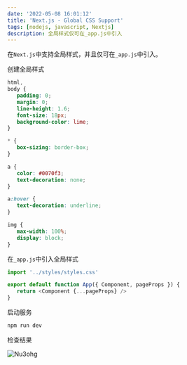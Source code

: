 ```yaml
---
date: '2022-05-08 16:01:12'
title: 'Next.js - Global CSS Support'
tags: [nodejs, javascript, Nextjs]
description: 全局样式仅可在_app.js中引入
---
```


在`Next.js`中支持全局样式，并且仅可在`_app.js`中引入。

创建全局样式

```css
html,
body {
   padding: 0;
   margin: 0;
   line-height: 1.6;
   font-size: 18px;
   background-color: lime;
}

* {
   box-sizing: border-box;
}

a {
   color: #0070f3;
   text-decoration: none;
}

a:hover {
   text-decoration: underline;
}

img {
   max-width: 100%;
   display: block;
}
```

在`_app.js`中引入全局样式

```js
import '../styles/styles.css'

export default function App({ Component, pageProps }) {
   return <Component {...pageProps} />
}
```

启动服务

```bash
npm run dev
```

检查结果

![Nu3ohg](https://cdn.jsdelivr.net/gh/manonicu/pics@master/uPic/Nu3ohg.png)
